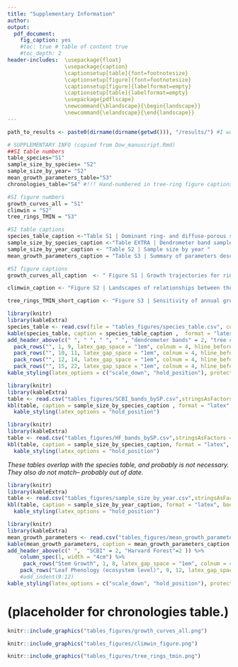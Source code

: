```yaml
---
title: "Supplementary Information"
author:
output: 
  pdf_document:
    fig_caption: yes
    #toc: true # table of content true
    #toc_depth: 2  
header-includes:  \usepackage{float}
                  \usepackage{caption}
                  \captionsetup[table]{font=footnotesize}
                  \captionsetup[figure]{font=footnotesize}
                  \captionsetup[figure]{labelformat=empty}
                  \captionsetup[table]{labelformat=empty}
                  \usepackage{pdflscape}
                  \newcommand{\blandscape}{\begin{landscape}}
                  \newcommand{\elandscape}{\end{landscape}}
---
```

```r
path_to_results <- paste0(dirname(dirname(getwd())), "/results/") #I was trying to read directly from results folder, but couldn't get it working.

# SUPPLEMENTARY INFO (copied from Dow_manuscript.Rmd)
##SI table numbers
table_species="S1"  
sample_size_by_species= "S2"
sample_size_by_year= "S2"
mean_growth_parameters_table="S3" 
chronologies_table="S4" #!!! Hand-numbered in tree-ring figure captions

#SI figure numbers
growth_curves_all = "S1"  
climwin = "S2"
tree_rings_TMIN = "S3"

#SI table captions
species_table_caption <-"Table S1 | Dominant ring- and diffuse-porous species at the Smithsonian Conservation Biology Institute (SCBI) and Harvard Forest, along with sample sizes analyzed here."
sample_size_by_species_caption <-"Table EXTRA | Dendrometer band sample size by species at SCBI and HF. TO BE REMOVED"
sample_size_by_year_caption <- "Table S2 | Sample size by year "
mean_growth_parameters_caption = "Table S3 | Summary of parameters describing the phenology and rate of growth for ring- and diffuse- porous species at SCBI and Harvard Forest. "

#SI figure captions
growth_curves_all_caption  <- " Figure S1 | Growth trajectories for ring- and diffuse-porous trees, as both relative and cumulative fractions of total annual growth. Each line represents one year's growth for a given tree, fit with McMahon model. "

climwin_caption <- "Figure S2 | Landscapes of relationships between the day of year on which 25% of annual growth is achieved ($DOY_{25}$) and temperature in prior weeks for ring- and diffuse-porous trees at SCBI and Harvard Forest. Shown are matrices of linear coefficients of first-order linear regressions between temperature and $DOY_{25}$, where Window Open and Window Close indicate number of weeks prior to $DOY_{25}$ (ring-porous: May 5 at SCBI, May 13 at HF; diffuse-porous: June 4 at SCBI, June 14 at HF). Black circles indicate the critical $T_{max}$ window (ring-porous:  March 22- April 9 at SCBI, April 2 - May 07 at HF; diffuse-porous: Feb. 19- May 21 at SCBI, March 19 - May 07 at HF)."

tree_rings_TMIN_short_caption <- "Figure S3 | Sensitivity of annual growth, as derived from tree-rings, to monthly minimum temperatures, for ## chronologies from ## sites across eastern North America. Chronologies are grouped by xylem porosity and ordered by mean April T_max. Chronology details are given in Table S4. (**NOTE: Figure still needs some work. Chronology numbers are off.**  See [GitHub Issue #49](https://github.com/EcoClimLab/growth_phenology/issues/49).)"


```


\newpage

```r
library(knitr)
library(kableExtra)
species_table <- read.csv(file = "tables_figures/species_table.csv", col.names = c("site", "xylem porosity","species", "species code", "n trees", "n tree-years", "n cores", "date range"),  stringsAsFactors = FALSE, check.names = FALSE)
kable(species_table, caption = species_table_caption ,  format = "latex", booktabs = TRUE,  escape = F) %>%
add_header_above(c(" ", " ", " ", " ", "dendrometer bands" = 2, "tree cores"=2 )) %>%
  pack_rows("", 1, 9, latex_gap_space = "1em", colnum = 4, hline_before = FALSE) %>%
  pack_rows("", 10, 11, latex_gap_space = "1em", colnum = 4, hline_before = FALSE) %>%
  pack_rows("", 12, 14, latex_gap_space = "1em", colnum = 4, hline_before = FALSE) %>%
  pack_rows("", 15, 22, latex_gap_space = "1em", colnum = 4, hline_before = FALSE) %>%
kable_styling(latex_options = c("scale_down", "hold_position"), protect_latex = T) 
```

\newpage

```r
library(knitr)
library(kableExtra)
table <- read.csv("tables_figures/SCBI_bands_bySP.csv",stringsAsFactors = FALSE, check.names = FALSE)
kbl(table, caption = sample_size_by_species_caption , format = "latex", booktabs = T) %>%
  kable_styling(latex_options = "hold_position")
```


```r
library(knitr)
library(kableExtra)
table <- read.csv("tables_figures/HF_bands_bySP.csv",stringsAsFactors = FALSE, check.names = FALSE)
kbl(table, caption = sample_size_by_species_caption, format = "latex", booktabs = T) %>%
  kable_styling(latex_options = "hold_position")
```

*These tables overlap with the species table, and probably is not necessary. They also do not match-- probably out of date.*

\newpage

```r
library(knitr)
library(kableExtra)
table <- read.csv("tables_figures/sample_size_by_year.csv",stringsAsFactors = FALSE, check.names = FALSE)
kbl(table, caption = sample_size_by_year_caption, format = "latex", booktabs = T) %>%
  kable_styling(latex_options = "hold_position")
```

\newpage

```r
library(knitr)
library(kableExtra)
mean_growth_parameters <- read.csv("tables_figures/mean_growth_parameters.csv",  col.names = c("", "ring","diffuse","ring", "diffuse"), stringsAsFactors = FALSE, check.names = FALSE)
kable(mean_growth_parameters, caption = mean_growth_parameters_caption ,  format = "latex", booktabs = TRUE,  escape = F) %>%
add_header_above(c(" ",  "SCBI" = 2, "Harvard Forest"=2 )) %>%
    column_spec(1, width = "4cm") %>%
     pack_rows("Stem Growth", 1, 8, latex_gap_space = "1em", colnum = 4, hline_before = FALSE) %>%
    pack_rows("Leaf Phenology (ecosystem level)", 9, 12, latex_gap_space = "1em", colnum = 4, hline_before = FALSE) %>%
    #add_indent(9:12)
kable_styling(latex_options = c("scale_down", "hold_position"), protect_latex = T) 
```

\newpage
# (placeholder for chronologies table.)

\newpage

```r
knitr::include_graphics("tables_figures/growth_curves_all.png")
```

\newpage
```r
knitr::include_graphics("tables_figures/climwin_figure.png")
```



\newpage
```r
knitr::include_graphics("tables_figures/tree_rings_tmin.png")
```

